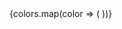 
<Meta title="Design Tokens/Colors" />

<ColorPalette>
    {colors.map(color => (
        <ColorItem
            key={color.id}
            title={color.name}
            subtitle={`--vs-global-color-${color.id}`}
            colors={{ [color.name]: color.hex }}
        ></ColorItem>
    ))}
</ColorPalette>
